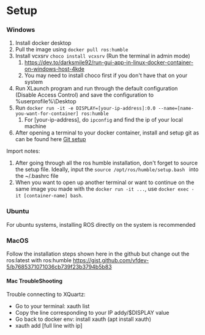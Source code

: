 # Setup 
### Windows
1. Install docker desktop 
2. Pull the image using ```docker pull ros:humble```
3. Install vcxsrv ```choco install vcxsrv``` (Run the terminal in admin mode)
    1. https://dev.to/darksmile92/run-gui-app-in-linux-docker-container-on-windows-host-4kde
    2. You may need to install choco first if you don't have that on your system 
4. Run XLaunch program and run through the default configuration (Disable Access Control) and save the configuration to %userprofile%\Desktop
5. Run ```docker run -it -e DISPLAY=[your-ip-address]:0.0 --name=[name-you-want-for-container] ros:humble```
    1. For [your-ip-address], do ```ipconfig``` and find the ip of your local machine
6. After opening a terminal to your docker container, install and setup git as can be found here [Git setup](https://docs.github.com/en/get-started/getting-started-with-git/set-up-git)

Import notes: 
1. After going through all the ros humble installation, don't forget to source the setup file. Ideally, input the 
```source /opt/ros/humble/setup.bash ```
into the ~/.bashrc file
2. When you want to open up another terminal or want to continue on the same image you made with the `docker run -it ...`, use 
```docker exec -it [container-name] bash```. 

### Ubuntu
For ubuntu systems, installing ROS directly on the system is recommended

### MacOS
Follow the installation steps shown here in the github but change out the ros:latest with ros:humble
https://gist.github.com/vfdev-5/b7685371071036cb739f23b3794b5b83

#### Mac TroubleShooting
Trouble connecting to XQuartz:
* Go to your terminal: xauth list
* Copy the line corresponding to your IP addy/$DISPLAY value
* Go back to docker env: install xauth (apt install xauth)
* xauth add [full line with ip]
